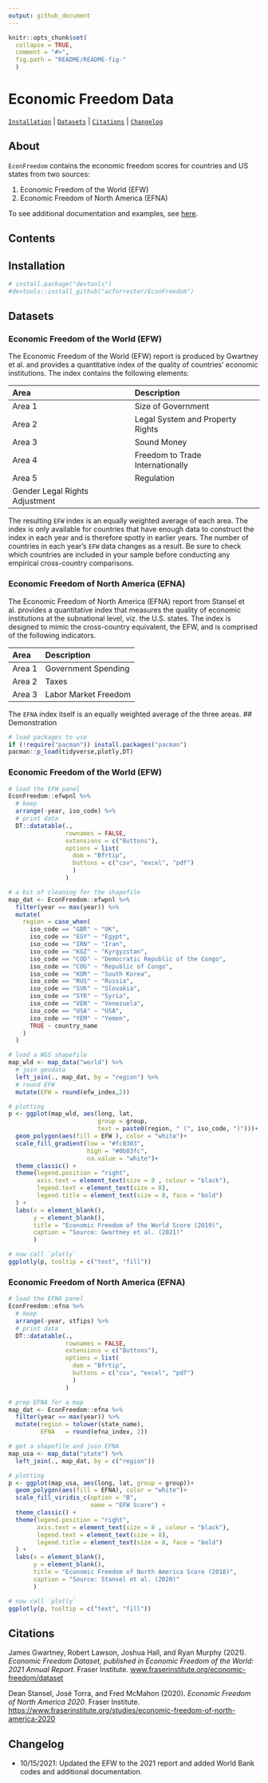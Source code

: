 ```yaml
---
output: github_document
---
```


```r
knitr::opts_chunk$set(
  collapse = TRUE,
  comment = "#>",
  fig.path = "README/README-fig-"
  )
```

# Economic Freedom Data

[`Installation`](#installation) | [`Datasets`](#datasets) | [`Citations`](#citations) | [`Changelog`](#changelog)

## About

`EconFreedom` contains the economic freedom scores for countries and US states from 
two sources: 

1. Economic Freedom of the World (EFW) 
2. Economic Freedom of North America (EFNA)

To see additional documentation and examples, see [here](docs/index.html).

## Contents

## Installation

```r
# install.package("devtools")
#devtools::install_github("acforrester/EconFreedom")
```

## Datasets

### Economic Freedom of the World (EFW)

The Economic Freedom of the World (EFW) report is produced by Gwartney et al.
and provides a quantitative index of the quality of countries' economic 
institutions. The index contains the following elements:

| Area      | Description                       |
| :-------- | :-------------------------------- |
| Area 1    | Size of Government                |
| Area 2    | Legal System and Property Rights  |
| Area 3    | Sound Money                       |
| Area 4    | Freedom to Trade Internationally  |
| Area 5    | Regulation                        |
| Gender Legal Rights Adjustment                |

The resulting `EFW` index is an equally weighted average of each area. The index
is only available for countries that have enough data to construct the index in 
each year and is therefore spotty in earlier years. The number of countries in
each year's `EFW` data changes as a result. Be sure to check which countries are
included in your sample before conducting any empirical cross-country comparisons.

### Economic Freedom of North America (EFNA)

The Economic Freedom of North America (EFNA) report from Stansel et al. provides
a quantitative index that measures the quality of economic institutions at the 
subnational level, viz. the U.S. states.  The index is designed to mimic the
cross-country equivalent, the EFW, and is comprised of the following indicators.

| Area      | Description                       |
| :-------- | :-------------------------------- |
| Area 1    | Government Spending               |
| Area 2    | Taxes                             |
| Area 3    | Labor Market Freedom              |

The `EFNA` index itself is an equally weighted average of the three areas. 
## Demonstration

```r
# load packages to use
if (!require("pacman")) install.packages("pacman")
pacman::p_load(tidyverse,plotly,DT)

```

### Economic Freedom of the World (EFW)

```r
# load the EFW panel
EconFreedom::efwpnl %>% 
  # keep
  arrange(-year, iso_code) %>%
  # print data
  DT::datatable(., 
                rownames = FALSE,
                extensions = c("Buttons"), 
                options = list(
                  dom = "Bfrtip",
                  buttons = c("csv", "excel", "pdf")
                  )
                )

```

```r
# a bit of cleaning for the shapefile
map_dat <- EconFreedom::efwpnl %>% 
  filter(year == max(year)) %>% 
  mutate(
    region = case_when(
      iso_code == "GBR" ~ "UK",
      iso_code == "EGY" ~ "Egypt",
      iso_code == "IRN" ~ "Iran",
      iso_code == "KGZ" ~ "Kyrgyzstan",
      iso_code == "COD" ~ "Democratic Republic of the Congo",
      iso_code == "COG" ~ "Republic of Congo",
      iso_code == "KOR" ~ "South Korea",
      iso_code == "RUS" ~ "Russia",
      iso_code == "SVK" ~ "Slovakia",
      iso_code == "SYR" ~ "Syria",
      iso_code == "VEN" ~ "Venezuela",
      iso_code == "USA" ~ "USA",
      iso_code == "YEM" ~ "Yemen",
      TRUE ~ country_name
    )
  )

# load a WGS shapefile
map_wld <- map_data("world") %>% 
  # join geodata
  left_join(., map_dat, by = "region") %>% 
  # round EFW
  mutate(EFW = round(efw_index,2))

# plotting
p <- ggplot(map_wld, aes(long, lat, 
                         group = group, 
                         text = paste0(region, " (", iso_code, ")")))+
  geom_polygon(aes(fill = EFW ), color = "white")+
  scale_fill_gradient(low = "#fc0303",
                      high = "#0b03fc",
                      na.value = "white")+
  theme_classic() + 
  theme(legend.position = "right", 
        axis.text = element_text(size = 8 , colour = "black"),
        legend.text = element_text(size = 8),
        legend.title = element_text(size = 8, face = "bold")
  ) +
  labs(x = element_blank(),
       y = element_blank(),
       title = "Economic Freedom of the World Score (2019)",
       caption = "Source: Gwartney et al. (2021)"
       )

# now call `plotly`
ggplotly(p, tooltip = c("text", "fill"))

```



### Economic Freedom of North America (EFNA)

```r
# load the EFNA panel
EconFreedom::efna %>% 
  # keep
  arrange(-year, stfips) %>%  
  # print data
  DT::datatable(., 
                rownames = FALSE,
                extensions = c("Buttons"), 
                options = list(
                  dom = "Bfrtip",
                  buttons = c("csv", "excel", "pdf")
                  )
                )

```

```r
# prep EFNA for a map
map_dat <- EconFreedom::efna %>% 
  filter(year == max(year)) %>%
  mutate(region = tolower(state_name),
         EFNA   = round(efna_index, 2))

# get a shapefile and join EFNA
map_usa <- map_data("state") %>% 
  left_join(., map_dat, by = c("region"))

# plotting
p <- ggplot(map_usa, aes(long, lat, group = group))+
  geom_polygon(aes(fill = EFNA), color = "white")+
  scale_fill_viridis_c(option = "B",
                       name = "EFW Score") +
  theme_classic() + 
  theme(legend.position = "right", 
        axis.text = element_text(size = 8 , colour = "black"),
        legend.text = element_text(size = 8),
        legend.title = element_text(size = 8, face = "bold")
  ) +
  labs(x = element_blank(),
       y = element_blank(),
       title = "Economic Freedom of North America Score (2018)",
       caption = "Source: Stansel et al. (2020)"
       )

# now call `plotly`
ggplotly(p, tooltip = c("text", "fill"))


```
## Citations

James Gwartney, Robert Lawson, Joshua Hall, and Ryan Murphy (2021). *Economic Freedom Dataset, published in Economic Freedom of the World: 2021 Annual Report*. Fraser Institute. [www.fraserinstitute.org/economic-freedom/dataset](www.fraserinstitute.org/economic-freedom/dataset)

Dean Stansel, José Torra, and Fred McMahon (2020). *Economic Freedom of North America 2020*. Fraser Institute. [https://www.fraserinstitute.org/studies/economic-freedom-of-north-america-2020](https://www.fraserinstitute.org/studies/economic-freedom-of-north-america-2020)

## Changelog

- 10/15/2021: Updated the EFW to the 2021 report and added World Bank codes and additional documentation.






